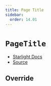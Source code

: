 ```yaml
---
title: Page Title
sidebar:
  order: 14.01
---
```


# `PageTitle`

- [Starlight Docs](https://starlight.astro.build/reference/overrides/#pageframe)
- [Source](https://github.com/withastro/starlight/blob/main/packages/starlight/components/PageTitle.astro)


## Override

<Code code={PageTitle} lang="astro" title="PageTitle.astro" />
